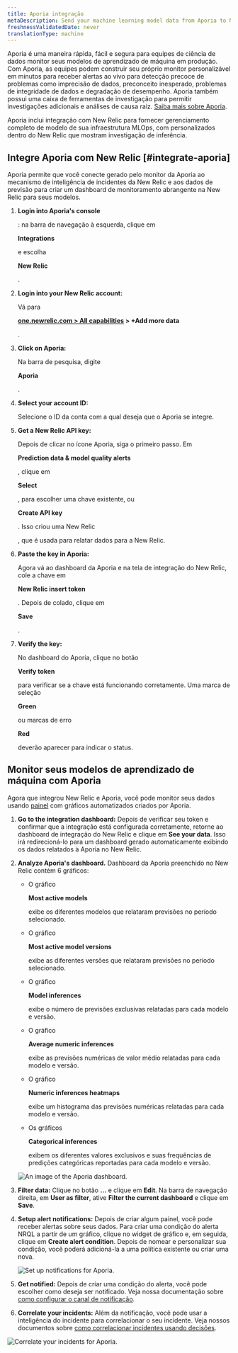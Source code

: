 ```yaml
---
title: Aporia integração
metaDescription: Send your machine learning model data from Aporia to New Relic to understand your model's performance.
freshnessValidatedDate: never
translationType: machine
---
```





Aporia é uma maneira rápida, fácil e segura para equipes de ciência de dados monitor seus modelos de aprendizado de máquina em produção. Com Aporia, as equipes podem construir seu próprio monitor personalizável em minutos para receber alertas ao vivo para detecção precoce de problemas como imprecisão de dados, preconceito inesperado, problemas de integridade de dados e degradação de desempenho. Aporia também possui uma caixa de ferramentas de investigação para permitir investigações adicionais e análises de causa raiz. [Saiba mais sobre Aporia](https://www.aporia.com).

Aporia inclui integração com New Relic para fornecer gerenciamento completo de modelo de sua infraestrutura MLOps, com <InlinePopover type="dashboards"/>personalizados dentro do New Relic que mostram investigação de inferência.

## Integre Aporia com New Relic [#integrate-aporia]

Aporia permite que você conecte <InlinePopover type="alerts"/>gerado pelo monitor da Aporia ao mecanismo de inteligência de incidentes da New Relic e aos dados de previsão para criar um dashboard de monitoramento abrangente na New Relic para seus modelos.

1. <DoNotTranslate>**Login into Aporia's console**</DoNotTranslate>

   : na barra de navegação à esquerda, clique em

   <DoNotTranslate>**Integrations**</DoNotTranslate>

   e escolha

   <DoNotTranslate>**New Relic**</DoNotTranslate>

   .

2. <DoNotTranslate>**Login into your New Relic account:**</DoNotTranslate>

   Vá para

   <DoNotTranslate>**[one.newrelic.com > All capabilities](https://one.newrelic.com/all-capabilities) > +Add more data**</DoNotTranslate>

   .

3. <DoNotTranslate>**Click on Aporia:**</DoNotTranslate>

   Na barra de pesquisa, digite

   <DoNotTranslate>**Aporia**</DoNotTranslate>

   .

4. <DoNotTranslate>**Select your account ID:**</DoNotTranslate>

   Selecione o ID da conta com a qual deseja que o Aporia se integre.

5. <DoNotTranslate>**Get a New Relic API key:**</DoNotTranslate>

   Depois de clicar no ícone Aporia, siga o primeiro passo. Em

   <DoNotTranslate>**Prediction data & model quality alerts**</DoNotTranslate>

   , clique em

   <DoNotTranslate>**Select**</DoNotTranslate>

   , para escolher uma chave existente, ou

   <DoNotTranslate>**Create API key**</DoNotTranslate>

   . Isso criou uma New Relic

   <InlinePopover type="licenseKey"/>

   , que é usada para relatar dados para a New Relic.

6. <DoNotTranslate>**Paste the key in Aporia:**</DoNotTranslate>

   Agora vá ao dashboard da Aporia e na tela de integração do New Relic, cole a chave em

   <DoNotTranslate>**New Relic insert token**</DoNotTranslate>

   . Depois de colado, clique em

   <DoNotTranslate>**Save**</DoNotTranslate>

   .

7. <DoNotTranslate>**Verify the key:**</DoNotTranslate>

   No dashboard do Aporia, clique no botão

   <DoNotTranslate>**Verify token**</DoNotTranslate>

   para verificar se a chave está funcionando corretamente. Uma marca de seleção

   <DoNotTranslate>**Green**</DoNotTranslate>

   ou marcas de erro

   <DoNotTranslate>**Red**</DoNotTranslate>

   deverão aparecer para indicar o status.

<InstallFeedback/>

## Monitor seus modelos de aprendizado de máquina com Aporia

Agora que integrou New Relic e Aporia, você pode monitor seus dados usando [painel](/docs/query-your-data/explore-query-data/dashboards/introduction-dashboards/) com gráficos automatizados criados por Aporia.

1. <DoNotTranslate>**Go to the integration dashboard:**</DoNotTranslate> Depois de verificar seu token e confirmar que a integração está configurada corretamente, retorne ao dashboard de integração do New Relic e clique em <DoNotTranslate>**See your data**</DoNotTranslate>. Isso irá redirecioná-lo para um dashboard gerado automaticamente exibindo os dados relatados à Aporia no New Relic.

2. <DoNotTranslate>**Analyze Aporia's dashboard.**</DoNotTranslate> Dashboard da Aporia preenchido no New Relic contém 6 gráficos:

   * O gráfico

     <DoNotTranslate>**Most active models**</DoNotTranslate>

     exibe os diferentes modelos que relataram previsões no período selecionado.

   * O gráfico

     <DoNotTranslate>**Most active model versions**</DoNotTranslate>

     exibe as diferentes versões que relataram previsões no período selecionado.

   * O gráfico

     <DoNotTranslate>**Model inferences**</DoNotTranslate>

     exibe o número de previsões exclusivas relatadas para cada modelo e versão.

   * O gráfico

     <DoNotTranslate>**Average numeric inferences**</DoNotTranslate>

     exibe as previsões numéricas de valor médio relatadas para cada modelo e versão.

   * O gráfico

     <DoNotTranslate>**Numeric inferences heatmaps**</DoNotTranslate>

     exibe um histograma das previsões numéricas relatadas para cada modelo e versão.

   * Os gráficos

     <DoNotTranslate>**Categorical inferences**</DoNotTranslate>

     exibem os diferentes valores exclusivos e suas frequências de predições categóricas reportadas para cada modelo e versão.

   <img
     title="An image of the Aporia dashboard"
     alt="An image of the Aporia dashboard."
     src={modelperformancemonitoringAporiaDashboard}
   />

3. <DoNotTranslate>**Filter data:**</DoNotTranslate> Clique no botão <DoNotTranslate>**…**</DoNotTranslate> e clique em <DoNotTranslate>**Edit**</DoNotTranslate>. Na barra de navegação direita, em <DoNotTranslate>**User as filter**</DoNotTranslate>, ative <DoNotTranslate>**Filter the current dashboard**</DoNotTranslate> e clique em <DoNotTranslate>**Save**</DoNotTranslate>.

4. <DoNotTranslate>**Setup alert notifications:**</DoNotTranslate> Depois de criar algum painel, você pode receber alertas sobre seus dados. Para criar uma condição do alerta NRQL a partir de um gráfico, clique no widget de gráfico e, em seguida, clique em <DoNotTranslate>**Create alert condition**</DoNotTranslate>. Depois de nomear e personalizar sua condição, você poderá adicioná-la a uma política existente ou criar uma nova.

   <img
     title="Set up notifications for Aporia"
     alt="Set up notifications for Aporia."
     src={modelperformancemonitoringAporiaCreateAlert}
   />

5. <DoNotTranslate>**Get notified:**</DoNotTranslate> Depois de criar uma condição do alerta, você pode escolher como deseja ser notificado. Veja nossa documentação sobre [como configurar o canal de notificação](/docs/alerts-applied-intelligence/new-relic-alerts/alert-notifications/notification-channels-control-where-send-alerts).

6. <DoNotTranslate>**Correlate your incidents:**</DoNotTranslate> Além da notificação, você pode usar a inteligência do incidente para correlacionar o seu incidente. Veja nossos documentos sobre [como correlacionar incidentes usando decisões](/docs/alerts-applied-intelligence/applied-intelligence/incident-intelligence/change-applied-intelligence-correlation-logic-decisions).

<img
  title="Correlate your incidents for Aporia"
  alt="Correlate your incidents for Aporia."
  src={modelperformancemonitoringAporiaCorrelation}
/>